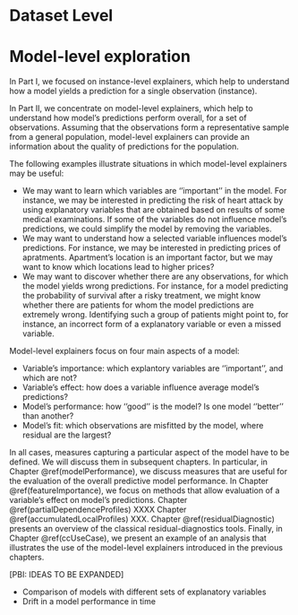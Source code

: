 # Dataset Level {-}

# Model-level exploration {#modelLevelExploration}

In Part I, we focused on instance-level explainers, which help to understand how a model yields a prediction for a single observation (instance). 

In Part II, we concentrate on model-level explainers, which help to understand how model's predictions perform overall, for a set of observations. Assuming that the observations form a representative sample from a general population, model-level explainers can provide an information about the quality of predictions for the population.

The following examples illustrate situations in which model-level explainers may be useful:

* We may want to learn which variables are ''important'' in the model. For instance, we may be interested in predicting the risk of heart attack by using explanatory variables that are obtained based on results of some medical examinations. If some of the variables do not influence model's predictions, we could simplify the model by removing the variables.
* We may want to understand how a selected variable influences model's predictions. For instance, we may be interested in predicting prices of apratments. Apartment's location is an important factor, but we may want to know which locations lead to higher prices? 
* We may want to discover whether there are any observations, for which the model yields wrong predictions. For instance, for a model predicting the probability of survival after a risky treatment, we might know whether there are patients for whom the model predictions are extremely wrong. Identifying such a group of patients might point to, for instance, an incorrect form of a explanatory variable or even a missed variable. 

Model-level explainers focus on four main aspects of a model:

* Variable's importance: which explantory variables are ''important'', and which are not?
* Variable's effect: how does a variable influence average model's predictions? 
* Model's performance: how ''good'' is the model? Is one model ''better'' than another?
* Model's fit: which observations are misfitted by the model, where residual are the largest? 

In all cases, measures capturing a particular aspect of the model have to be defined. We will discuss them in subsequent chapters. In particular, in Chapter \@ref(modelPerformance), we discuss measures that are useful for the evaluation of the overall predictive model performance. In Chapter \@ref(featureImportance), we focus on methods that allow evaluation of a variable's effect on model's predictions. Chapter \@ref(partialDependenceProfiles) XXXX
Chapter \@ref(accumulatedLocalProfiles) XXX. Chapter \@ref(residualDiagnostic) presents an overview of the classical residual-diagnostics tools. Finally, in Chapter \@ref(ccUseCase), we present an example of an analysis that illustrates the use of the model-level explainers introduced in the previous chapters. 

[PBI: IDEAS TO BE EXPANDED]

* Comparison of models with different sets of explanatory variables
* Drift in a model performance in time

